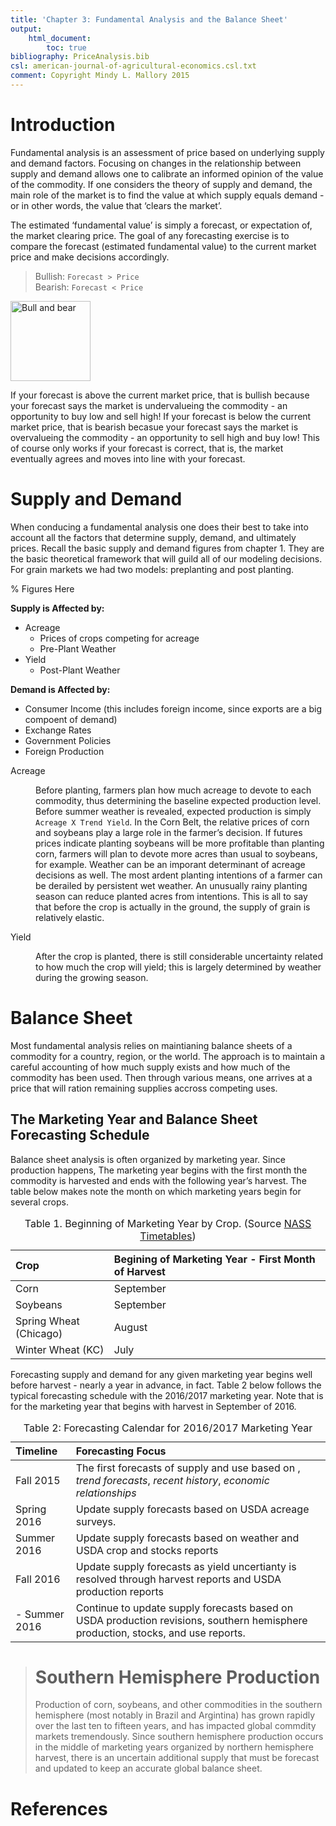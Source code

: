 ```yaml
---
title: 'Chapter 3: Fundamental Analysis and the Balance Sheet'
output: 
    html_document:
        toc: true
bibliography: PriceAnalysis.bib
csl: american-journal-of-agricultural-economics.csl.txt
comment: Copyright Mindy L. Mallory 2015
---
```



# Introduction

Fundamental analysis is an assessment of price based on underlying supply and demand factors. Focusing on changes in the relationship between supply and demand allows one to calibrate an informed opinion of the value of the commodity. If one considers the theory of supply and demand, the main role of the market is to find the value at which supply equals demand - or in other words, the value that 'clears the market'. 

The estimated 'fundamental value' is simply a forecast, or expectation of, the market clearing price. The goal of any forecasting exercise is to compare the forecast (estimated fundamental value) to the current market price and make decisions accordingly. 

> Bullish:  `Forecast > Price` \
> Bearish: `Forecast < Price` 

<a title="By Thomas Richter/user:THOMAS (Own work) [GFDL (http://www.gnu.org/copyleft/fdl.html) or CC-BY-SA-3.0 (http://creativecommons.org/licenses/by-sa/3.0/)], via Wikimedia Commons" href="https://commons.wikimedia.org/wiki/File%3ABull_and_bear.jpg"><img width="128" alt="Bull and bear" src="https://upload.wikimedia.org/wikipedia/commons/thumb/f/fc/Bull_and_bear.jpg/128px-Bull_and_bear.jpg"/></a>                

If your forecast is above the current market price, that is bullish because your forecast says the market is undervalueing the commodity - an opportunity to buy low and sell high! If your forecast is below the current market price, that is bearish becasue your forecast says the market is overvalueing the commodity - an opportunity to sell high and buy low! This of course only works if your forecast is correct, that is, the market eventually agrees and moves into line with your forecast. 

# Supply and Demand

When conducing a fundamental analysis one does their best to take into account all the factors that determine supply, demand, and ultimately prices. Recall the basic supply and demand figures from chapter 1. They are the basic theoretical framework that will guild all of our modeling decisions. For grain markets we had two models: preplanting and post planting. 

% Figures Here

**Supply is Affected by:**

- Acreage
  - Prices of crops competing for acreage
  - Pre-Plant Weather 
- Yield
  - Post-Plant Weather


  
**Demand is Affected by:**

- Consumer Income (this includes foreign income, since exports are a big compoent of demand)
- Exchange Rates
- Government Policies
- Foreign Production


Acreage 

:    Before planting, farmers plan how much acreage to devote to each commodity, thus determining the baseline expected production level. Before summer weather is revealed, expected production is simply `Acreage X Trend Yield`. In the Corn Belt, the relative prices of corn and soybeans play a large role in the farmer's decision. If futures prices indicate planting soybeans will be more profitable than planting corn, farmers will plan to devote more acres than usual to soybeans, for example. Weather can be an imporant determinant of acreage decisions as well. The most ardent planting intentions of a farmer can be derailed by persistent wet weather. An unusually rainy planting season can reduce planted acres from intentions. This is all to say that before the crop is actually in the ground, the supply of grain is relatively elastic. 

Yield

:   After the crop is planted, there is still considerable uncertainty related to how much the crop will yield; this is largely determined by weather during the growing season.


# Balance Sheet

Most fundamental analysis relies on maintianing balance sheets of a commodity for a country, region, or the world. The approach is to maintain a careful accounting of how much supply exists and how much of the commodity has been used. Then through various means, one arrives at a price that will ration remaining supplies accross competing uses. 

## The Marketing Year and Balance Sheet Forecasting Schedule
 
Balance sheet analysis is often organized by marketing year. Since production happens, The marketing year begins with the first month the commodity is harvested and ends with the following year's harvest. The table below makes note the month on which marketing years begin for several crops.  

| Crop                    |  Begining of Marketing Year - First Month of Harvest |
|:------------------------|:-----------------------------------------------------|
| Corn                    | September                                            |
| Soybeans                | September                                            |
| Spring Wheat (Chicago)  | August                                               |
| Winter Wheat (KC)       | July                                                 |


: Table 1. Beginning of Marketing Year by Crop. (Source [NASS Timetables](http://www.nass.usda.gov/Publications/National_Crop_Progress/))

Forecasting supply and demand for any given marketing year begins well before harvest - nearly a year in advance, in fact. Table 2 below follows the typical forecasting schedule with the 2016/2017 marketing year. Note that is for the marketing year that begins with harvest in September of 2016. 

| Timeline     | Forecasting Focus                                                                                               |
|:------------------------|:-----------------------------------------------------------------------------------------------------|
| Fall 2015    | The first forecasts of supply and use based on , *trend forecasts*, *recent history*, *economic relationships*    |
| Spring 2016  | Update supply forecasts based on USDA acreage surveys.                                                          |
| Summer 2016  | Update supply forecasts based on weather and USDA crop and stocks reports                                       |
| Fall 2016    | Update supply forecasts as yield uncertianty is resolved through harvest reports and USDA production reports    |
| - Summer 2016| Continue to update supply forecasts based on USDA production revisions, southern hemisphere production, stocks, and use reports.  |

: Table 2: Forecasting Calendar for 2016/2017 Marketing Year 

> # Southern Hemisphere Production
> Production of corn, soybeans, and other commodities in the southern hemisphere (most notably in Brazil and Argintina) has grown rapidly over the last ten to fifteen years, and has impacted global commdity markets tremendously. Since southern hemisphere production occurs in the middle of marketing years organized by northern hemisphere harvest, there is an uncertain additional supply that must be forecast and updated to keep an accurate global balance sheet.  






<!-- 
Carryover Stocks

:    Some production from the previous year usually remains into the next crop season. Carryover stocks function as a buffer against current year yield uncertainty. For example, if carryover stocks are high and current year yield is expected to be below trend, the market price may fall in response but modestly. However, if carryover stocks are low - resulting from several years of below trend production and strong demand - then an expected yield below trend will likely cause a volatile rise in prices.  
-->



# References
